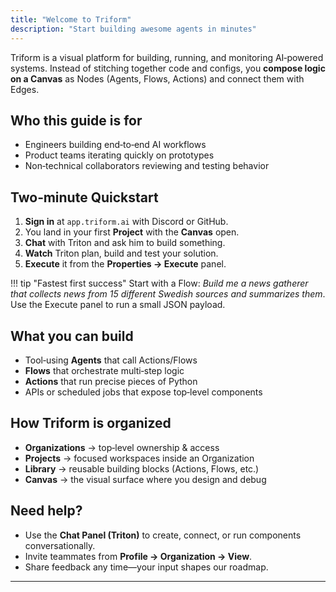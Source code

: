 ```yaml
---
title: "Welcome to Triform"
description: "Start building awesome agents in minutes"
---
```

Triform is a visual platform for building, running, and monitoring AI‑powered systems. Instead of stitching together code and configs, you **compose logic on a Canvas** as Nodes (Agents, Flows, Actions) and connect them with Edges.

## Who this guide is for
- Engineers building end‑to‑end AI workflows
- Product teams iterating quickly on prototypes
- Non‑technical collaborators reviewing and testing behavior

## Two‑minute Quickstart
1. **Sign in** at `app.triform.ai` with Discord or GitHub.
2. You land in your first **Project** with the **Canvas** open.
3. **Chat** with Triton and ask him to build something.
4. **Watch** Triton plan, build and test your solution.
5. **Execute** it from the **Properties → Execute** panel.

!!! tip "Fastest first success"
    Start with a Flow: *Build me a news gatherer that collects news from 15 different Swedish sources and summarizes them*. Use the Execute panel to run a small JSON payload.

## What you can build
- Tool‑using **Agents** that call Actions/Flows
- **Flows** that orchestrate multi‑step logic
- **Actions** that run precise pieces of Python
- APIs or scheduled jobs that expose top‑level components

## How Triform is organized
- **Organizations** → top‑level ownership & access
- **Projects** → focused workspaces inside an Organization
- **Library** → reusable building blocks (Actions, Flows, etc.)
- **Canvas** → the visual surface where you design and debug

## Need help?
- Use the **Chat Panel (Triton)** to create, connect, or run components conversationally.
- Invite teammates from **Profile → Organization → View**.
- Share feedback any time—your input shapes our roadmap.

---
